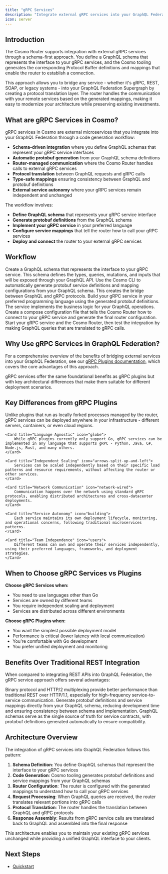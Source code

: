 ```yaml
---
title: "gRPC Services"
description: "Integrate external gRPC services into your GraphQL Federation Supergraph."
icon: server
---
```


## Introduction

The Cosmo Router supports integration with external gRPC services through a schema-first approach. You define a GraphQL schema that represents the interface to your gRPC services, and the Cosmo tooling generates the corresponding Protocol Buffer definitions and mappings that enable the router to establish a connection.

This approach allows you to bridge any service - whether it's gRPC, REST, SOAP, or legacy systems - into your GraphQL Federation Supergraph by creating a protocol translation layer. The router handles the communication with your remote services based on the generated mappings, making it easy to modernize your architecture while preserving existing investments.

## What are gRPC Services in Cosmo?

gRPC services in Cosmo are external microservices that you integrate into your GraphQL Federation through a code generation workflow:

- **Schema-driven integration** where you define GraphQL schemas that represent your gRPC service interfaces
- **Automatic protobuf generation** from your GraphQL schema definitions
- **Router-managed communication** where the Cosmo Router handles calls to external gRPC services
- **Protocol translation** between GraphQL requests and gRPC calls
- **Type-safe mappings** ensuring consistency between GraphQL and protobuf definitions
- **External service autonomy** where your gRPC services remain independent and unchanged

The workflow involves:
- **Define GraphQL schema** that represents your gRPC service interface
- **Generate protobuf definitions** from the GraphQL schema
- **Implement your gRPC service** in your preferred language
- **Configure service mappings** that tell the router how to call your gRPC services
- **Deploy and connect** the router to your external gRPC services

## Workflow

<Steps>
  <Step title="Define GraphQL Schema">
    Create a GraphQL schema that represents the interface to your gRPC service. This schema defines the types, queries, mutations, and inputs that will be exposed through your GraphQL API.
  </Step>
  <Step title="Generate Protobuf Files">
    Use the Cosmo CLI to automatically generate protobuf service definitions and mapping configurations from your GraphQL schema. This creates the bridge between GraphQL and gRPC protocols.
  </Step>
  <Step title="Implement gRPC Service">
    Build your gRPC service in your preferred programming language using the generated protobuf definitions. The service implements the business logic for your GraphQL operations.
  </Step>
  <Step title="Configure Router">
    Create a compose configuration file that tells the Cosmo Router how to connect to your gRPC service and generate the final router configuration.
  </Step>
  <Step title="Deploy and Test">
    Start your gRPC service and the Cosmo Router, then test the integration by making GraphQL queries that are translated to gRPC calls.
  </Step>
</Steps>

## Why Use gRPC Services in GraphQL Federation?

For a comprehensive overview of the benefits of bridging external services into your GraphQL Federation, see our [gRPC Plugins documentation](/router/plugins), which covers the core advantages of this approach.

gRPC services offer the same foundational benefits as gRPC plugins but with key architectural differences that make them suitable for different deployment scenarios.

## Key Differences from gRPC Plugins

<CardGroup cols={2}>
    <Card title="Remote Deployment" icon="cloud">
        Unlike plugins that run as locally forked processes managed by the router, gRPC services can be deployed anywhere in your infrastructure - different servers, containers, or even cloud regions.
    </Card>
    
    <Card title="Language Agnostic" icon="globe">
        While gRPC plugins currently only support Go, gRPC services can be implemented in any language that supports gRPC - Python, Java, C#, Node.js, Rust, and many others.
    </Card>
    
    <Card title="Independent Scaling" icon="arrows-split-up-and-left">
        Services can be scaled independently based on their specific load patterns and resource requirements, without affecting the router or other services.
    </Card>
    
    <Card title="Network Communication" icon="network-wired">
        Communication happens over the network using standard gRPC protocols, enabling distributed architectures and cross-datacenter deployments.
    </Card>
    
    <Card title="Service Autonomy" icon="building">
        Each service maintains its own deployment lifecycle, monitoring, and operational concerns, following traditional microservices patterns.
    </Card>
    
    <Card title="Team Independence" icon="users">
        Different teams can own and operate their services independently, using their preferred languages, frameworks, and deployment strategies.
    </Card>
</CardGroup>

## When to Choose gRPC Services vs Plugins

**Choose gRPC Services when:**
- <Icon icon="globe" /> You need to use languages other than Go 
- <Icon icon="users" /> Services are owned by different teams
- <Icon icon="arrows-split-up-and-left" /> You require independent scaling and deployment
- <Icon icon="network-wired" /> Services are distributed across different environments

**Choose gRPC Plugins when:**
- <Icon icon="rocket" /> You want the simplest possible deployment model
- <Icon icon="bolt" /> Performance is critical (lower latency with local communication)
- <Icon icon="laptop-code" /> You're comfortable with Go development
- <Icon icon="arrows-rotate" /> You prefer unified deployment and monitoring

## Benefits Over Traditional REST Integration

When compared to integrating REST APIs into GraphQL Federation, the gRPC service approach offers several advantages:

<CardGroup cols={1}>
    <Card title="Efficient Communication" icon="bolt">
        Binary protocol and HTTP/2 multiplexing provide better performance than traditional REST over HTTP/1.1, especially for high-frequency service-to-service communication.
    </Card>
    <Card title="Automatic Code Generation" icon="wand-magic-sparkles">
        Generate protobuf definitions and service mappings directly from your GraphQL schema, reducing development time and ensuring consistency between schema and implementation.
    </Card>
    <Card title="Contract-First Development" icon="file-contract">
        GraphQL schemas serve as the single source of truth for service contracts, with protobuf definitions generated automatically to ensure compatibility.
    </Card>
</CardGroup>

## Architecture Overview

The integration of gRPC services into GraphQL Federation follows this pattern:

1. **Schema Definition**: You define GraphQL schemas that represent the interface to your gRPC services
2. **Code Generation**: Cosmo tooling generates protobuf definitions and service mappings from your GraphQL schemas
3. **Router Configuration**: The router is configured with the generated mappings to understand how to call your gRPC services
4. **Request Processing**: When GraphQL queries are received, the router translates relevant portions into gRPC calls
5. **Protocol Translation**: The router handles the translation between GraphQL and gRPC protocols
6. **Response Assembly**: Results from gRPC service calls are translated back to GraphQL and assembled into the final response

This architecture enables you to maintain your existing gRPC services unchanged while providing a unified GraphQL interface to your clients.

## Next Steps

- [Quickstart](/router/grpc-services/quickstart)